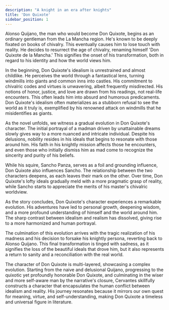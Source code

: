 ```yaml
---
description: "A knight in an era after knights"
title: 'Don Quixote'
sidebar_position: 1
---
```


Alonso Quijano, the man who would become Don Quixote, begins as an ordinary gentleman from the La Mancha region. He's known to be deeply fixated on books of chivalry. This eventually causes him to lose touch with reality. He decides to resurrect the age of chivalry, renaming himself 'Don Quixote de la Mancha.' This signifies the onset of his transformation, both in regard to his identity and how the world views him.

In the beginning, Don Quixote's idealism is unrestrained and almost childlike. He perceives the world through a fantastical lens, turning windmills into giants and common inns into castles. His commitment to chivalric codes and virtues is unwavering, albeit frequently misdirected. His notions of honor, justice, and love are drawn from his readings, not real-life encounters. This often leads him into absurd and humorous predicaments. Don Quixote's idealism often materializes as a stubborn refusal to see the world as it truly is, exemplified by his renowned attack on windmills that he misidentifies as giants.

As the novel unfolds, we witness a gradual evolution in Don Quixote's character. The initial portrayal of a madman driven by unattainable dreams slowly gives way to a more nuanced and intricate individual. Despite his delusions, nobility resides in his ideals that begins to resonate with those around him. His faith in his knightly mission affects those he encounters, and even those who initially dismiss him as mad come to recognize the sincerity and purity of his beliefs.

While his squire, Sancho Panza, serves as a foil and grounding influence, Don Quixote also influences Sancho. The relationship between the two characters deepens, as each leaves their mark on the other. Over time, Don Quixote's lofty ideals gradually meld with a more pragmatic grasp of reality, while Sancho starts to appreciate the merits of his master's chivalric worldview.

As the story concludes, Don Quixote's character experiences a remarkable evolution. His adventures have led to personal growth, deepening wisdom, and a more profound 
understanding of himself and the world around him. The sharp contrast between idealism and realism has dissolved, giving rise to a more harmonized and human portrayal.

The culmination of this evolution arrives with the tragic realization of his madness and his decision to forsake his knightly persona, reverting back to Alonso Quijano. This final transformation is tinged with sadness, as it signifies the loss of the beautiful ideals that drove him, but it also represents a return to sanity and a reconciliation with the real world.

The character of Don Quixote is multi-layered, showcasing a complex evolution. Starting from the naive and delusional Quijano, progressing to the quixotic yet profoundly honorable Don Quixote, and culminating in the wiser and more self-aware man by the narrative's closure, Cervantes skillfully constructs a character that encapsulates the human conflict between idealism and reality. His journey resonates because it mirrors our own quest for meaning, virtue, and self-understanding, making Don Quixote a timeless and universal figure in literature.
